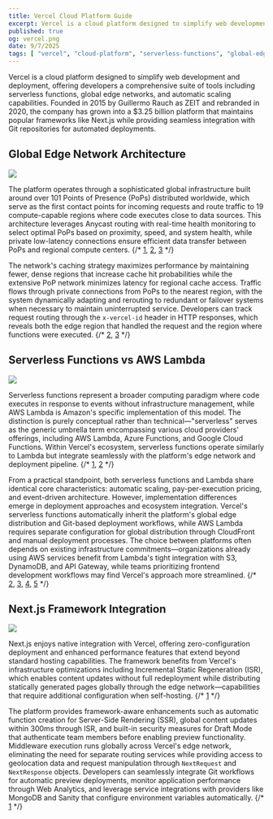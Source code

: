 ```yaml
---
title: Vercel Cloud Platform Guide
excerpt: Vercel is a cloud platform designed to simplify web development and deployment, offering developers a comprehensive suite of tools including serverless functions, global edge networks, and automatic scaling capabilities.
published: true
og: vercel.png
date: 9/7/2025
tags: [ "vercel", "cloud-platform", "serverless-functions", "global-edge-network", "next-js-framework-integration", "incremental-static-regeneration", "automatic-function-creation-for-SSR", "built-in-security-measures-for-draft-mode", "middleware-execution-on-vercels-edge-network" ]
---
```


Vercel is a cloud platform designed to simplify web development and deployment, offering developers a comprehensive suite of tools including serverless functions, global edge networks, and automatic scaling capabilities. Founded in 2015 by Guillermo Rauch as ZEIT and rebranded in 2020, the company has grown into a $3.25 billion platform that maintains popular frameworks like Next.js while providing seamless integration with Git repositories for automated deployments.

## Global Edge Network Architecture

<a href='https://vercel.com/docs/edge-network' target='_blank'>![](https://assets.vercel.com/image/upload/v1728890190/front/docs/edge-network/edge-network-pops-light.png)</a>

The platform operates through a sophisticated global infrastructure built around over 101 Points of Presence (PoPs) distributed worldwide, which serve as the first contact points for incoming requests and route traffic to 19 compute-capable regions where code executes close to data sources. This architecture leverages Anycast routing with real-time health monitoring to select optimal PoPs based on proximity, speed, and system health, while private low-latency connections ensure efficient data transfer between PoPs and regional compute centers. {/* [1](https://upstash.com/blog/vercel-edge), [2](https://vercel.com/docs/edge-network), [3](https://vercel.com/blog/life-of-a-vercel-request-navigating-the-edge-network) */}

The network's caching strategy maximizes performance by maintaining fewer, dense regions that increase cache hit probabilities while the extensive PoP network minimizes latency for regional cache access. Traffic flows through private connections from PoPs to the nearest region, with the system dynamically adapting and rerouting to redundant or failover systems when necessary to maintain uninterrupted service. Developers can track request routing through the `x-vercel-id` header in HTTP responses, which reveals both the edge region that handled the request and the region where functions were executed. {/* [2](https://vercel.com/docs/edge-network), [3](https://vercel.com/blog/life-of-a-vercel-request-navigating-the-edge-network) */}

## Serverless Functions vs AWS Lambda

<a href='https://vercel.com/blog/streaming-for-serverless-node-js-and-edge-runtimes-with-vercel-functions' target='_blank'>![](https://images.ctfassets.net/e5382hct74si/6ZP0YJ35HpdoZTijeqzChK/5af123141d8602527d6d1e740bf3aabc/Group_513690__1_.png)</a>

Serverless functions represent a broader computing paradigm where code executes in response to events without infrastructure management, while AWS Lambda is Amazon's specific implementation of this model. The distinction is purely conceptual rather than technical—"serverless" serves as the generic umbrella term encompassing various cloud providers' offerings, including AWS Lambda, Azure Functions, and Google Cloud Functions. Within Vercel's ecosystem, serverless functions operate similarly to Lambda but integrate seamlessly with the platform's edge network and deployment pipeline. {/* [1](https://stackoverflow.com/questions/49953270/what-is-the-difference-between-a-serverless-function-and-a-lambda-function), [2](https://parallelstaff.com/serverless-lambda-vs-azure-functions/) */}

From a practical standpoint, both serverless functions and Lambda share identical core characteristics: automatic scaling, pay-per-execution pricing, and event-driven architecture. However, implementation differences emerge in deployment approaches and ecosystem integration. Vercel's serverless functions automatically inherit the platform's global edge distribution and Git-based deployment workflows, while AWS Lambda requires separate configuration for global distribution through CloudFront and manual deployment processes. The choice between platforms often depends on existing infrastructure commitments—organizations already using AWS services benefit from Lambda's tight integration with S3, DynamoDB, and API Gateway, while teams prioritizing frontend development workflows may find Vercel's approach more streamlined. {/* [2](https://parallelstaff.com/serverless-lambda-vs-azure-functions/), [3](https://research.aimultiple.com/serverless-functions/), [4](https://lumigo.io/learn/aws-lambda-vs-azure-functions-10-key-differences-how-to-choose/), [5](https://cloudplexo.com/blog/serverless-compute-comparison-aws-lambda-vs-azure-functions-vs-google-cloud-functions/) */}

## Next.js Framework Integration

<a href='https://www.youtube.com/watch?v=AiiGjB2AxqA' target='_blank'>![](https://img.youtube.com/vi/AiiGjB2AxqA/maxresdefault.jpg)</a>

Next.js enjoys native integration with Vercel, offering zero-configuration deployment and enhanced performance features that extend beyond standard hosting capabilities. The framework benefits from Vercel's infrastructure optimizations including Incremental Static Regeneration (ISR), which enables content updates without full redeployment while distributing statically generated pages globally through the edge network—capabilities that require additional configuration when self-hosting. {/* [1](https://vercel.com/docs/frameworks/full-stack/nextjs) */}

The platform provides framework-aware enhancements such as automatic function creation for Server-Side Rendering (SSR), global content updates within 300ms through ISR, and built-in security measures for Draft Mode that authenticate team members before enabling preview functionality. Middleware execution runs globally across Vercel's edge network, eliminating the need for separate routing services while providing access to geolocation data and request manipulation through `NextRequest` and `NextResponse` objects. Developers can seamlessly integrate Git workflows for automatic preview deployments, monitor application performance through Web Analytics, and leverage service integrations with providers like MongoDB and Sanity that configure environment variables automatically. {/* [1](https://vercel.com/docs/frameworks/full-stack/nextjs) */}